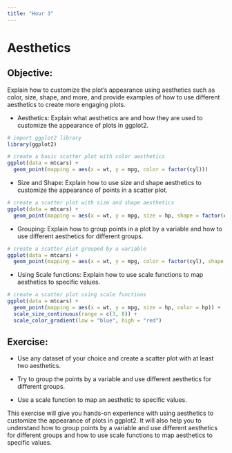 ---
title: "Hour 3"
---

# Aesthetics

## Objective:

Explain how to customize the plot's appearance using aesthetics such as color, size, shape, and more, and provide examples of how to use different aesthetics to create more engaging plots.

-   Aesthetics: Explain what aesthetics are and how they are used to customize the appearance of plots in ggplot2.

```{r}
# import ggplot2 library
library(ggplot2)

# create a basic scatter plot with color aesthetics
ggplot(data = mtcars) +
  geom_point(mapping = aes(x = wt, y = mpg, color = factor(cyl)))

```

-   Size and Shape: Explain how to use size and shape aesthetics to customize the appearance of points in a scatter plot.

```{r}
# create a scatter plot with size and shape aesthetics
ggplot(data = mtcars) +
  geom_point(mapping = aes(x = wt, y = mpg, size = hp, shape = factor(cyl)))

```

-   Grouping: Explain how to group points in a plot by a variable and how to use different aesthetics for different groups.

```{r}
# create a scatter plot grouped by a variable
ggplot(data = mtcars) +
  geom_point(mapping = aes(x = wt, y = mpg, color = factor(cyl), shape = factor(gear)))

```

-   Using Scale functions: Explain how to use scale functions to map aesthetics to specific values.

```{r}
# create a scatter plot using scale functions
ggplot(data = mtcars) +
  geom_point(mapping = aes(x = wt, y = mpg, size = hp, color = hp)) +
  scale_size_continuous(range = c(3, 8)) +
  scale_color_gradient(low = "blue", high = "red")

```

## Exercise:

-   Use any dataset of your choice and create a scatter plot with at least two aesthetics.

-   Try to group the points by a variable and use different aesthetics for different groups.

-   Use a scale function to map an aesthetic to specific values.

This exercise will give you hands-on experience with using aesthetics to customize the appearance of plots in ggplot2. It will also help you to understand how to group points by a variable and use different aesthetics for different groups and how to use scale functions to map aesthetics to specific values.
